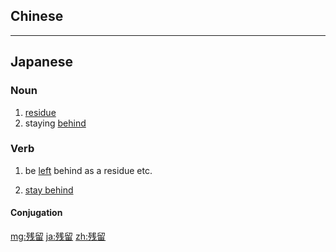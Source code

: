 {{also|殘留}}
==Chinese==
{{zh-see|殘留}}

----

==Japanese==
{{ja-kanjitab|ざん|りゅう|yomi=on}}

===Noun===
{{ja-noun|ざんりゅう}}

# [[residue]]
# staying [[behind]]

===Verb===
{{ja-verb-suru|tr=intrans|ざんりゅう}}

# be [[left]] behind as a residue etc.
#: {{ja-usex|食品に'''残留'''する農薬|しょくひん に '''ざんりゅう''' する のうやく|'''residual''' agricultural chemicals on food products}}
# [[stay behind]]

====Conjugation====
{{ja-suru|ざんりゅう}}

[[mg:残留]]
[[ja:残留]]
[[zh:残留]]